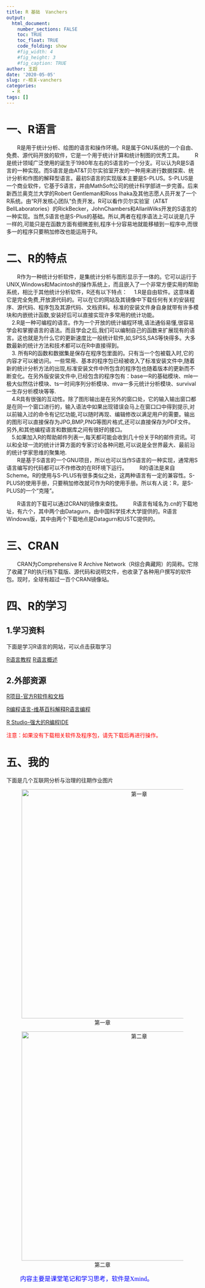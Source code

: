 ```yaml
---
title: R 基础  Vanchers
output: 
  html_document:
    number_sections: FALSE
    toc: TRUE
    toc_float: TRUE
    code_folding: show
    #fig_width: 4 
    #fig_height: 3
    #fig_caption: TRUE
author: 王超
date: '2020-05-05'
slug: r-相关-vanchers
categories:
  - R
tags: []
---
```


# **一、R语言**

&emsp;&emsp;R是用于统计分析、绘图的语言和操作环境。R是属于GNU系统的一个自由、免费、源代码开放的软件，它是一个用于统计计算和统计制图的优秀工具。
&emsp;&emsp;R是统计领域广泛使用的诞生于1980年左右的S语言的一个分支。可以认为R是S语言的一种实现。而S语言是由AT&T贝尔实验室开发的一种用来进行数据探索、统计分析和作图的解释型语言。最初S语言的实现版本主要是S-PLUS。S-PLUS是一个商业软件，它基于S语言，并由MathSoft公司的统计科学部进一步完善。后来新西兰奥克兰大学的Robert Gentleman和Ross     Ihaka及其他志愿人员开发了一个R系统。由“R开发核心团队”负责开发。R可以看作贝尔实验室（AT&T BellLaboratories）的RickBecker，JohnChambers和AllanWilks开发的S语言的一种实现。当然,S语言也是S-Plus的基础。所以,两者在程序语法上可以说是几乎一样的,可能只是在函数方面有细微差别,程序十分容易地就能移植到一程序中,而很多一的程序只要稍加修改也能运用于R。

# **二、R的特点**

&emsp;&emsp;R作为一种统计分析软件，是集统计分析与图形显示于一体的。它可以运行于UNIX,Windows和Macintosh的操作系统上，而且嵌入了一个非常方便实用的帮助系统，相比于其他统计分析软件，R还有以下特点：
&emsp;1.R是自由软件。这意味着它是完全免费,开放源代码的。可以在它的网站及其镜像中下载任何有关的安装程序、源代码、程序包及其源代码、文档资料。标准的安装文件身自身就带有许多模块和内嵌统计函数,安装好后可以直接实现许多常用的统计功能。  
&emsp;2.R是一种可编程的语言。作为一个开放的统计编程环境,语法通俗易懂,很容易学会和掌握语言的语法。而且学会之后,我们可以编制自己的函数来扩展现有的语言。这也就是为什么它的更新速度比一般统计软件,如,SPSS,SAS等快得多。大多数最新的统计方法和技术都可以在R中直接得到。  
&emsp;3. 所有R的函数和数据集是保存在程序包里面的。只有当一个包被载入时,它的内容才可以被访问。一些常用、基本的程序包已经被收入了标准安装文件中,随着新的统计分析方法的出现,标准安装文件中所包含的程序包也随着版本的更新而不断变化。在另外版安装文件中,已经包含的程序包有：base一R的基础模块、mle一极大似然估计模块、ts一时间序列分析模块、mva一多元统计分析模块、survival一生存分析模块等等.  
&emsp;4.R具有很强的互动性。除了图形输出是在另外的窗口处，它的输入输出窗口都是在同一个窗口进行的，输入语法中如果出现错误会马上在窗口口中得到提示,对以前输入过的命令有记忆功能,可以随时再现、编辑修改以满足用户的需要。输出的图形可以直接保存为JPG,BMP,PNG等图片格式,还可以直接保存为PDF文件。另外,和其他编程语言和数据库之间有很好的接口。  
&emsp;5.如果加入R的帮助邮件列表一,每天都可能会收到几十份关于R的邮件资讯。可以和全球一流的统计计算方面的专家讨论各种问题,可以说是全世界最大、最前沿的统计学家思维的聚集地.  
&emsp;&emsp;R是基于S语言的一个GNU项目，所以也可以当作S语言的一种实现，通常用S语言编写的代码都可以不作修改的在R环境下运行。 &emsp;&emsp;R的语法是来自Scheme。R的使用与S-PLUS有很多类似之处，这两种语言有一定的兼容性。S-PLUS的使用手册，只要稍加修改就可作为R的使用手册。所以有人说：R，是S-PLUS的一个“克隆”。

&emsp;&emsp;R语言的下载可以通过CRAN的镜像来查找。
&emsp;&emsp;R语言有域名为.cn的下载地址，有六个，其中两个由Datagurn，由中国科学技术大学提供的。R语言Windows版，其中由两个下载地点是Datagurn和USTC提供的。

# **三、CRAN**

&emsp;&emsp;CRAN为Comprehensive R Archive Network（R综合典藏网）的简称。它除了收藏了R的执行档下载版、源代码和说明文件，也收录了各种用户撰写的软件包。现时，全球有超过一百个CRAN镜像站。

# **四、R的学习**

## 1.学习资料
下面是学习R语言的网站，可以点击获取学习

[R语言教程](http://www.math.pku.edu.cn/teachers/lidf/docs/Rbook/html/_Rbook/rmdsite.html)
[R语言概述](https://www.w3cschool.cn/r/r_overview.html)

## 2.外部资源

[R项目-官方R软件和文档](https://www.r-project.org/)

[R编程语言-维基百科解释R语言编程](https://en.wikipedia.org/wiki/R_(programming_language))

[R Studio-强大的R编程IDE](https://www.rstudio.com/)

<span style="color:red">注意：如果没有下载相关软件及程序包，请先下载后再进行操作。</span>

# **五、我的**

下面是几个互联网分析与治理的往期作业图片

<center>![第一章](untitled.png){height="600" width="600"}</center>


<center>![第二章](untitled2.png){height="600" width="600"}</center>

<span style="color:blue"><font size=3 face="微软雅黑">
&emsp;&emsp; 内容主要是课堂笔记和学习思考，软件是Xmind。
</font> </span>
    
